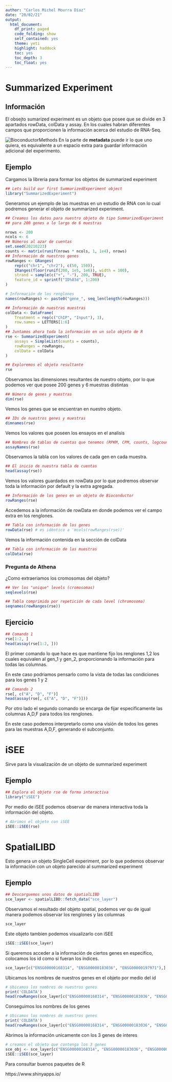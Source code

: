 ```yaml
---
author: "Carlos Michel Mourra Díaz"
date: "20/02/21"
output: 
  html_document:
    df_print: paged
    code_folding: show
    self_contained: yes
    theme: yeti
    highlight: haddock
    toc: yes
    toc_depth: 3
    toc_float: yes
---
```


# Summarized Experiment

## Información

El obsejto sumarized experiment es un objeto que posee que se divide en 3 apartados rowData, colData y assay. En los cuales habran diferentes campos que proporcionen la información acerca del estudio de RNA-Seq.

![BioconductorMethods](BioconductorMethods.png)
En la parte de **metadata** puede ir lo que uno quiera, es equivalente a un espacio extra para guardar información adicional del experimento.



## Ejemplo

Cargamos la libreria para formar los objetos de summarized experiment

```r
## Lets build our first SummarizedExperiment object
library("SummarizedExperiment")
```

Generamos un ejemplo de las muestras en un estudio de RNA con lo cual podremos generar el objeto de summarized experiment.

```r

## Creamos los datos para nuestro objeto de tipo SummarizedExperiment
## para 200 genes a lo largo de 6 muestras

nrows <- 200
ncols <- 6
## Números al azar de cuentas
set.seed(20210223)
counts <- matrix(runif(nrows * ncols, 1, 1e4), nrows)
## Información de nuestros genes
rowRanges <- GRanges(
    rep(c("chr1", "chr2"), c(50, 150)),
    IRanges(floor(runif(200, 1e5, 1e6)), width = 100),
    strand = sample(c("+", "-"), 200, TRUE),
    feature_id = sprintf("ID%03d", 1:200)
)

# Información de los renglones
names(rowRanges) <- paste0("gene_", seq_len(length(rowRanges)))

## Información de nuestras muestras
colData <- DataFrame(
    Treatment = rep(c("ChIP", "Input"), 3),
    row.names = LETTERS[1:6]
)
## Juntamos ahora toda la información en un solo objeto de R
rse <- SummarizedExperiment(
    assays = SimpleList(counts = counts),
    rowRanges = rowRanges,
    colData = colData
)

## Exploremos el objeto resultante
rse
```

Observamos las dimensiones resultantes de nuestro objeto, por lo que podemos ver que posee 200 genes y 6 muestras distintas

```r
## Número de genes y muestras
dim(rse)
```

Vemos los genes que se encuentran en nuestro objeto.

```r
## IDs de nuestros genes y muestras
dimnames(rse)
```

Vemos los valores que poseen los ensayos en el analisis

```r
## Nombres de tablas de cuentas que tenemos (RPKM, CPM, counts, logcounts, etc)
assayNames(rse)
```

Observamos la tabla con los valores de cada gen en cada muestra.

```r
## El inicio de nuestra tabla de cuentas
head(assay(rse))
```

Vemos los valores guardados en rowData por lo que podremos observar toda la información por default y la extra agregada.

```r
## Información de los genes en un objeto de Bioconductor
rowRanges(rse)
```

Accedemos a la información de rowData en donde podemos ver el campo extra en los renglones.

```r
## Tabla con información de los genes
rowData(rse) # es idéntico a 'mcols(rowRanges(rse))'
```

Vemos la información contenida en la sección de colData

```r
## Tabla con información de las muestras
colData(rse)
```

### Pregunta de Athena

¿Como extraeriamos los cromosomas del objeto?

```r
## Ver los "unique" levels (cromosomas)
seqlevels(rse)

## Tabla comprimida por repetición de cada level (chromosoma)
seqnames(rowRanges(rse))
```

## Ejercicio

```r
## Comando 1
rse[1:2, ]
head(assay(rse[1:2, ]))
```

El primer comando lo que hace es que mantiene fijo los renglones 1,2 los cuales equivalen al gen_1 y gen_2, proporcionando la información para todas las columnas.

En este caso podriamos pensarlo como la vista de todas las condiciones para los genes 1 y 2

```r
## Comando 2
rse[, c("A", "D", "F")]
head(assay(rse[, c("A", "D", "F")]))
```

Por otro lado el segundo comando se encarga de fijar especificamente las columnas  A,D,F para todos los renglones.

En este caso podemos interpretarlo como una visión de todos los genes para las muestras A,D,F, generando el subconjunto.

# iSEE

Sirve para la visualización de un objeto de summarized experiment

## Ejemplo

```r
## Explora el objeto rse de forma interactiva
library("iSEE")
```

Por medio de iSEE podemos observar de manera interactiva toda la información del objeto.

```r
# Abrimos el objeto con iSEE
iSEE::iSEE(rse)
```

# SpatialLIBD

Esto genera un objeto SingleCell experiment, por lo que podemos observar la información con un objeto parecido al summarized experiment

## Ejemplo

```r
## Descarguemos unos datos de spatialLIBD
sce_layer <- spatialLIBD::fetch_data("sce_layer")
```

Observamos el resultado del objeto spatial, podemos ver qu de igual manera podemos observar los renglones y las columnas

```r
sce_layer
```

Este objeto tambien podemos visualizarlo con iSEE

```r
iSEE::iSEE(sce_layer)
```

Si queremos acceder a la información de ciertos genes en especifico, colocamos los id como si fueran los indices.

```r
sce_layer[c("ENSG00000168314", "ENSG00000183036", "ENSG00000197971"),]
```

Ubicamos los nombres de nuestros genes en el objeto por medio del id

```r
# Ubicamos los nombres de nuestros genes
print('COLDATA')
head(rowRanges(sce_layer[c("ENSG00000168314", "ENSG00000183036", "ENSG00000197971"),])$gene_search)
```

Conseguimos los nombres de los genes

```r
# Ubicamos los nombres de nuestros genes
print('COLDATA')
head(rowRanges(sce_layer[c("ENSG00000168314", "ENSG00000183036", "ENSG00000197971"),])$gene_name)
```

Abrimos la información unicamente con los 3 genes de interes

```r
# creamos el objeto que contenga los 3 genes
sce_obj <- sce_layer[c("ENSG00000168314", "ENSG00000183036", "ENSG00000197971"),]
iSEE::iSEE(sce_layer)
```

Para consultar buenos paquetes de R

https://www.shinyapps.io/
